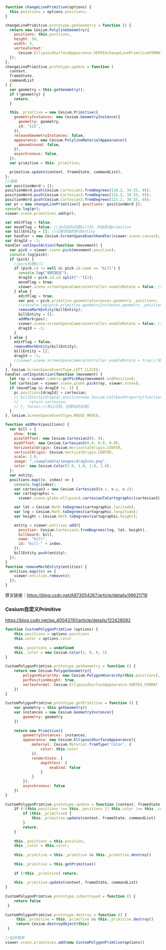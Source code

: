```js
function changeLinePrimitive(options) {
  this.positions = options.positions;
}

changeLinePrimitive.prototype.getGeometry = function () {
  return new Cesium.PolylineGeometry({
    positions: this.positions,
    height: 50,
    width: 5,
    vertexFormat:
      Cesium.EllipsoidSurfaceAppearance.VERTEXchangeLinePrimitiveFORMAT,
  });
};
changeLinePrimitive.prototype.update = function (
  context,
  frameState,
  commandList
) {
  var geometry = this.getGeometry();
  if (!geometry) {
    return;
  }

  this._primitive = new Cesium.Primitive({
    geometryInstances: new Cesium.GeometryInstance({
      geometry: geometry,
      id: "111",
    }),
    releaseGeometryInstances: false,
    appearance: new Cesium.PolylineMaterialAppearance({
      aboveGround: false,
    }),
    asynchronous: false,
  });
  var primitive = this._primitive;

  primitive.update(context, frameState, commandList);
};
//调用
var positionWord = [];
positionWord.push(Cesium.Cartesian3.fromDegrees(110.2, 34.55, 0));
positionWord.push(Cesium.Cartesian3.fromDegrees(115.2, 34.55, 0));
positionWord.push(Cesium.Cartesian3.fromDegrees(115.2, 39.55, 0));
var pr = new changeLinePrimitive({ positions: positionWord });
console.log(pr);
viewer.scene.primitives.add(pr);

var editFlag = false;
var moveFlag = false; //当点击的点是bill时，开始变动primitive
var billEntity = []; //记录添加的折点entity
var handler = new Cesium.ScreenSpaceEventHandler(viewer.scene.canvas);
var dragId = -1;
handler.setInputAction(function (movement) {
  var pick = viewer.scene.pick(movement.position);
  console.log(pick);
  if (pick) {
    //pick的是bill
    if (pick.id != null && pick.id.name == "bill") {
      console.log("相机锁定");
      dragId = pick.id.id.split("-")[1];
      moveFlag = true;
      viewer.scene.screenSpaceCameraController.enableRotate = false; //锁定相机
    } else {
      editFlag = true;
      var pos = pick.primitive.geometryInstances.geometry._positions;
      //console.log(pick.primitive.geometryInstances.geometry._positions)
      removeMarkEntity(billEntity);
      billEntity = [];
      addMark(pos);
      viewer.scene.screenSpaceCameraController.enableRotate = false; //锁定相机
      dragId = -1;
    }
  } else {
    editFlag = false;
    removeMarkEntity(billEntity);
    billEntity = [];
    dragId = -1;
    //viewer.scene.screenSpaceCameraController.enableRotate = true;//锁定相机
  }
}, Cesium.ScreenSpaceEventType.LEFT_CLICK);
handler.setInputAction(function (movement) {
  let ray = viewer.camera.getPickRay(movement.endPosition);
  let cartesian = viewer.scene.globe.pick(ray, viewer.scene);
  if (moveFlag && dragId != -1) {
    pr.positions[dragId] = cartesian;
    // billEntity[dragId].position=new Cesium.CallbackProperty(function () {
    //     return cartesian;
    // }, false);//防止闪烁，在移动的过程)
  }
}, Cesium.ScreenSpaceEventType.MOUSE_MOVE);

function addMark(positions) {
  var bill = {
    show: true,
    pixelOffset: new Cesium.Cartesian2(0, 0),
    eyeOffset: new Cesium.Cartesian3(0.0, 0.0, 0.0),
    horizontalOrigin: Cesium.HorizontalOrigin.CENTER,
    verticalOrigin: Cesium.VerticalOrigin.CENTER,
    scale: 2.0,
    image: "./sampledata/images/dragIcon.png",
    color: new Cesium.Color(1.0, 1.0, 1.0, 1.0),
  };
  var entity;
  positions.map((v, index) => {
    console.log(index);
    var cartesian3 = new Cesium.Cartesian3(v.x, v.y, v.z);
    var cartographic =
      viewer.scene.globe.ellipsoid.cartesianToCartographic(cartesian3);

    var lat = Cesium.Math.toDegrees(cartographic.latitude);
    var lng = Cesium.Math.toDegrees(cartographic.longitude);
    var height = Cesium.Math.toDegrees(cartographic.height);

    entity = viewer.entities.add({
      position: Cesium.Cartesian3.fromDegrees(lng, lat, height),
      billboard: bill,
      name: "bill",
      id: "bill-" + index,
    });
    billEntity.push(entity);
  });
}
function removeMarkEntity(entities) {
  entities.map((v) => {
    viewer.entities.remove(v);
  });
}
```

原文链接：https://blog.csdn.net/A873054267/article/details/99621719


### Cesium自定义Primitive

https://blog.csdn.net/qq_40043761/article/details/122428092

```js
function CustomPolygonPrimtive (options) {
    this.positions = options.positions
    this.color = options.color
 
    this._positions = undefined
    this._color = new Cesium.Color(1, 0, 0, 1)
}
 
CustomPolygonPrimtive.prototype.getGeometry = function () {
    return new Cesium.PolygonGeometry({
        polygonHierarchy: new Cesium.PolygonHierarchy(this.positions),
        perPositionHeight: true,
        vertexFormat: Cesium.EllipsoidSurfaceAppearance.VERTEX_FORMAT
    })
}
 
CustomPolygonPrimtive.prototype.getPrimitive = function () {
    var geometry = this.getGeometry()
    var instances = new Cesium.GeometryInstance({
        geometry: geometry 
    })
 
    return new Primitive({
        geometryInstances: instances,
        appearance: new Cesium.EllipsoidSurfaceAppearance({
            material: Cesium.Material.fromType('Color', {
                color: this.color
            }),
            renderState: {
                depthTest: {
                    enabled: false
                }
            }
        }),
        asynchronous: false
    })
}
 
CustomPolygonPrimtive.prototype.update = function (context, frameState, commandList) {
    if (!(this.positions !== this._positions || this.color !== this._color)) {
        if (this._primitive) {
            this._primitive.update(context, frameState, commandList)
        }
        return;
    }
 
    this._positions = this.position;
    this._color = this.color;
 
    this._primitive = this._primitive && this._primitive.destroy()
 
    this._primitive = this.getPrimitive()
 
    if (!this._primitive) return;
 
    this._primitive.update(context, frameState, commandList)
}
 
CustomPolygonPrimtive.prototype.isDestroyed = function () {
    return false
 }
 
CustomPolygonPrimtive.prototype.destroy = function () {
     this._primitive = this._primitive && this._primitive.destroy()
     return Cesium.destroyObject(this)
 }
 
//如何使用
viewer.scene.primitives.add(new CustomPolygonPrimtive(options))
 
```
